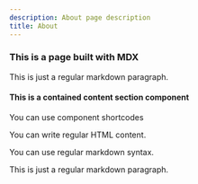 ```yaml
---
description: About page description
title: About
---
```


### This is a page built with MDX

This is just a regular markdown paragraph.

<Section patterns={["contained content"]}>

#### This is a contained content section component

<Element as="p" className="my-4">
  You can use component shortcodes
</Element>

<p class="my-4">You can write regular HTML content.</p>

You can use regular markdown syntax.

</Section>

This is just a regular markdown paragraph.
